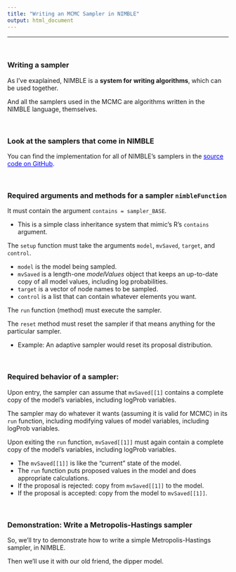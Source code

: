 ```yaml
---
title: "Writing an MCMC Sampler in NIMBLE"
output: html_document
---
```


---

\   



### Writing a sampler

As I've exaplained, NIMBLE is a **system for writing algorithms**, which can be used together.

And all the samplers used in the MCMC are algorithms written in the NIMBLE language, themselves.


\  

### Look at the samplers that come in NIMBLE

You can find the implementation for all of NIMBLE's samplers in the <a href="https://github.com/nimble-dev/nimble/blob/devel/packages/nimble/R/MCMC_samplers.R" target="_blank" style="color: blue">source code on GitHub</a>.

\   

### Required arguments and methods for a sampler `nimbleFunction`

It must contain the argument `contains = sampler_BASE`.

- This is a simple class inheritance system that mimic's R's `contains` argument.

The `setup` function must take the arguments `model`, `mvSaved`, `target`, and `control`.

- `model` is the model being sampled.
- `mvSaved` is a length-one *modelValues* object that keeps an up-to-date copy of all model values, including log probabilities.
- `target` is a vector of node names to be sampled.
- `control` is a list that can contain whatever elements you want.

The `run` function (method) must execute the sampler.

The `reset` method must reset the sampler if that means anything for the particular sampler.

- Example: An adaptive sampler would reset its proposal distribution.

\   

### Required behavior of a sampler:

Upon entry, the sampler can assume that `mvSaved[[1]` contains a complete copy of the model's variables, including logProb variables.

The sampler may do whatever it wants (assuming it is valid for MCMC) in its `run` function, including modifying values of model variables, including logProb variables.

Upon exiting the `run` function, `mvSaved[[1]]` must again contain a complete copy of the model's variables, including logProb variables.

- The `mvSaved[[1]]` is like the "current" state of the model.
- The `run` function puts proposed values in the model and does appropriate calculations.
- If the proposal is rejected: copy from `mvSaved[[1]]` to the model.
- If the proposal is accepted: copy from the model to `mvSaved[[1]]`.


\   

### Demonstration: Write a Metropolis-Hastings sampler


So, we'll try to demonstrate how to write a simple Metropolis-Hastings sampler, in NIMBLE.

Then we'll use it with our old friend, the dipper model.




\  

\  

\  

\  

\  

\  

\  

\  

\  

\  

\  

\  

\  

\  


